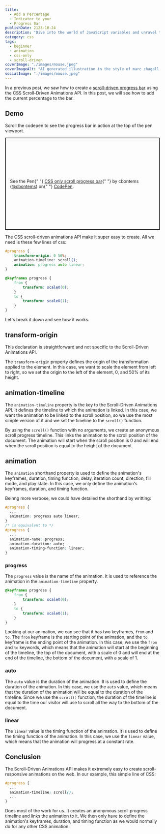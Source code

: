 ```yaml
---
title:
  - Add a Percentage
  - Indicator to your
  - Progress Bar
publishDate: 2123-10-24
description: "Dive into the world of JavaScript variables and unravel the differences between var, let, and const. Learn how each keyword works, their scoping rules, and when to use them in your code. Gain a clear understanding of variable declaration in JavaScript and level up your programming skills."
category: css
tags:
  - beginner
  - animation
  - css-only
  - scroll-driven
coverImage: "./images/mouse.jpeg"
coverImageAlt: "AI generated illustration in the style of marc chagall. A mouse aneimates his puppet in a fatasy, colorful environment."
socialImage: "./images/mouse.jpeg"
---
```


In a previous post, we saw how to create a [scroll-driven progress bar](/blog/100-percent-css-scroll-driven-progress-bar/) using the CSS Scroll-Driven Animations API. In this post, we will see how to add the current percentage to the bar.

## Demo

Scroll the codepen to see the progress bar in action at the top of the pen viewport.

<p
	class="codepen"
	data-height="470"
	data-default-tab="result"
	data-slug-hash="xxmBYwv"
	data-user="cbontems"
	style="height: 300px; box-sizing: border-box; display: flex; align-items: center; justify-content: center; border: 2px solid; margin: 1em 0; padding: 1em;"
>
	<span>
		See the Pen{" "}
		<a href="https://codepen.io/cbontems/pen/xxmBYwv">CSS only scroll progress bar</a>{" "}
		by cbontems (<a href="https://codepen.io/cbontems">@cbontems</a>) on{" "}
		<a href="https://codepen.io">CodePen</a>.
	</span>
</p>
<script async src="https://cpwebassets.codepen.io/assets/embed/ei.js"></script>

The CSS scroll-driven animations API make it super easy to create. All we need is these few lines of css:

```css
#progress {
	transform-origin: 0 50%;
	animation-timeline: scroll();
	animation: progress auto linear;
}

@keyframes progress {
	from {
		transform: scaleX(0);
	}
	to {
		transform: scaleX(1);
	}
}
```

Let's break it down and see how it works.

## transform-origin

This declaration is straightforward and not specific to the Scroll-Driven Animations API.

The `transform-origin` property defines the origin of the transformation applied to the element. In this case, we want to scale the element from left to right, so we set the origin to the left of the element, 0, and 50% of its height.

## animation-timeline

The `animation-timeline` property is the key to the Scroll-Driven Animations API. It defines the timeline to which the animation is linked. In this case, we want the animation to be linked to the scroll position, so we use the most simple version of it and we set the timeline to the `scroll()` function.

By using the `scroll()` function with no arguments, we create an anonymous scroll progress timeline. This links the animation to the scroll position of the document. The animation will start when the scroll position is 0 and will end when the scroll position is equal to the height of the document.

## animation

The `animation` shorthand property is used to define the animation's keyframes, duration, timing function, delay, iteration count, direction, fill mode, and play state. In this case, we only define the animation's keyframes, duration, and timing function.

Beinng more verbose, we could have detailed the shorthand by writting:

```css
#progress {
  ...
  animation: progress auto linear;
}
/* is equivalent to */
#progress {
  ...
  animation-name: progress;
  animation-duration: auto;
  animation-timing-function: linear;
}
```

### progress

The `progress` value is the name of the animation. It is used to reference the animation in the `animation-timeline` property.

```css
@keyframes progress {
	from {
		transform: scaleX(0);
	}
	to {
		transform: scaleX(1);
	}
}
```

Looking at our animation, we can see that it has two keyframes, `from` and `to`. The `from` keyframe is the starting point of the animation, and the `to` keyframe is the ending point of the animation. In this case, we use the `from` and `to` keywords, which means that the animation will start at the beginning of the timeline, the top of the document, with a scale of 0 and will end at the end of the timeline, the bottom of the document, with a scale of 1.

### auto

The `auto` value is the duration of the animation. It is used to define the duration of the animation. In this case, we use the `auto` value, which means that the duration of the animation will be equal to the duration of the timeline. Since we use the `scroll()` function, the duration of the timeline is equal to the time our visitor will use to scroll all the way to the bottom of the document.

### linear

The `linear` value is the timing function of the animation. It is used to define the timing function of the animation. In this case, we use the `linear` value, which means that the animation will progress at a constant rate.

## Conclusion

The Scroll-Driven Animations API makes it extremely easy to create scroll-responsive animations on the web. In our example, this simple line of CSS:

```css
#progress {
  ...
  animation-timeline: scroll();
  ...
}
```

Does most of the work for us. It creates an anonymous scroll progress timeline and links the animation to it. We then only have to define the animation's keyframes, duration, and timing function as we would normally do for any other CSS animation.
